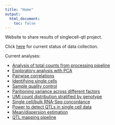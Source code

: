 ```yaml
---
title: "Home"
output:
  html_document:
    toc: false
---
```


Website to share results of singlecell-qtl project.

Click [here](data-collection.html) for current status of data collection.

Current analyses:

* [Analysis of total counts from processing pipeline](totals.html)
* [Exploratory analysis with PCA](pca.html)
* [Pairwise correlations](correlations.html)
* [Identifying single cells](identity.html)
* [Sample quality control](sampleqc.html)
* [Paritioning variance across different factors](partition.html)
* [UMI count distribution stratified by genotype](sc-stratified-geno.html)
* [Single cell/bulk RNA-Seq concordance](sc-vs-bulk.html)
* [Power to detect QTLs in single cell data](power.html)
* [Mean/dispersion estimation](zinb.html)
* [QTL mapping pipeline](qtl-mapping.html)